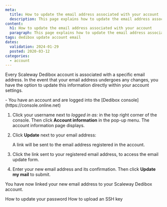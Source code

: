 ```yaml
---
meta:
  title: How to update the email address associated with your account
  description: This page explains how to update the email address associated with your account.
content:
  h1: How to update the email address associated with your account
  paragraph: This page explains how to update the email address associated with your account.
tags: dedibox update account email
dates:
  validation: 2024-01-29
  posted: 2020-03-12
categories:
  - account
---
```



Every Scaleway Dedibox account is associated with a specific email address. In the event that your email address undergoes any changes, you have the option to update this information directly within your account settings.

<Message type="requirement">
  - You have an account and are logged into the [Dedibox console](https://console.online.net)
</Message>

1. Click your username next to _logged in as:_ in the top right corner of the console. Then click **Account information** in the pop-up menu. The account information page displays.
2. Click **Update** next to your email address:
    <Lightbox src="scaleway-dedibox-console-update-email.webp" width="800" alt="" />

    A link will be sent to the email address registered in the account.
3. Click the link sent to your registered email address, to access the email update form.
4. Enter your new email address and its confirmation. Then click **Update my mail** to submit.
    <Lightbox src="scaleway-dedibox-console-confirm-new-email.webp" width="800" alt=""/>

You have now linked your new email address to your Scaleway Dedibox account.


<Navigation title="See also">
  <PreviousButton to="/dedibox-console/account/how-to/update-password/">How to update your password</PreviousButton>
  <NextButton to="/dedibox-console/account/how-to/upload-an-ssh-key/">How to upload an SSH key</NextButton>
</Navigation>